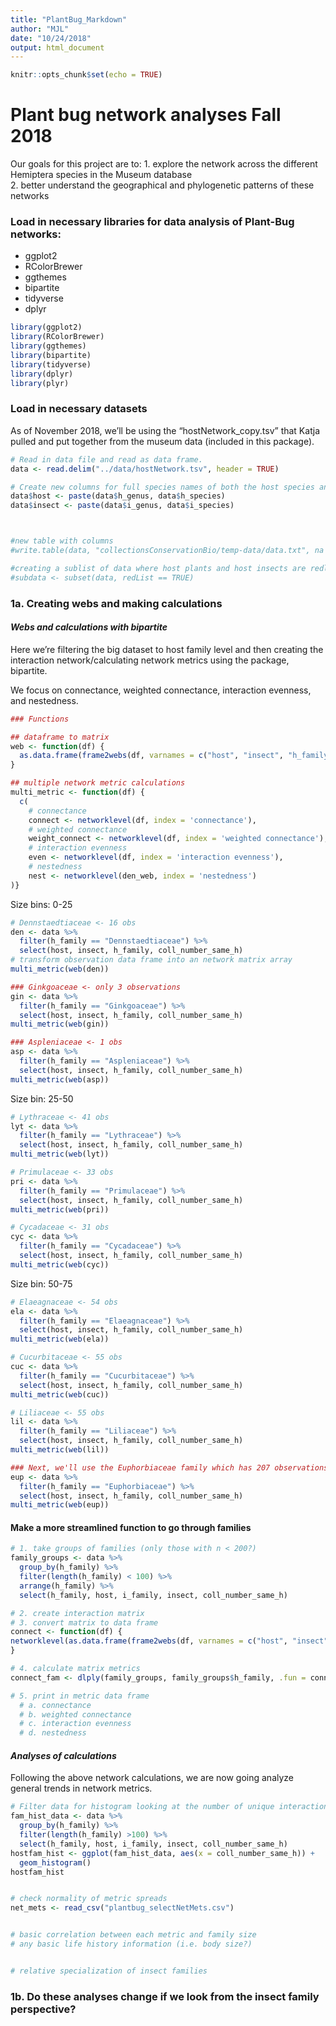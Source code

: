 ```yaml
---
title: "PlantBug_Markdown"
author: "MJL"
date: "10/24/2018"
output: html_document
---
```


```r
knitr::opts_chunk$set(echo = TRUE)
```
# Plant bug network analyses Fall 2018
Our goals for this project are to:
 1. explore the network across the different Hemiptera species in the Museum database  
 2. better understand the geographical and phylogenetic patterns of these networks

### Load in necessary libraries for data analysis of Plant-Bug networks:  
 - ggplot2  
 - RColorBrewer  
 - ggthemes  
 - bipartite  
 - tidyverse
 - dplyr
```r
library(ggplot2)
library(RColorBrewer)
library(ggthemes)
library(bipartite)
library(tidyverse)
library(dplyr)
library(plyr)
```


### Load in necessary datasets
As of November 2018, we'll be using the "hostNetwork_copy.tsv" that Katja pulled and put together from the museum data (included in this package).
```r
# Read in data file and read as data frame.
data <- read.delim("../data/hostNetwork.tsv", header = TRUE)

# Create new columns for full species names of both the host species and the insect species.
data$host <- paste(data$h_genus, data$h_species)
data$insect <- paste(data$i_genus, data$i_species)



#new table with columns
#write.table(data, "collectionsConservationBio/temp-data/data.txt", na = "NA", row.names = FALSE, col = TRUE, append = FALSE, sep="\t", quote=FALSE)

#creating a sublist of data where host plants and host insects are redlisted
#subdata <- subset(data, redList == TRUE)
```




### 1a. Creating webs and making calculations

#### _Webs and calculations with bipartite_
Here we're filtering the big dataset to host family level and then creating the interaction network/calculating network metrics using the package, bipartite. 

We focus on connectance, weighted connectance, interaction evenness, and nestedness.
```r
### Functions

## dataframe to matrix
web <- function(df) {
  as.data.frame(frame2webs(df, varnames = c("host", "insect", "h_family", "coll_number_same_h"), type.out = 'array'))
}

## multiple network metric calculations
multi_metric <- function(df) {
  c(
    # connectance
    connect <- networklevel(df, index = 'connectance'),
    # weighted connectance
    weight_connect <- networklevel(df, index = 'weighted connectance'),
    # interaction evenness
    even <- networklevel(df, index = 'interaction evenness'),
    # nestedness
    nest <- networklevel(den_web, index = 'nestedness')
)}


```



Size bins: 0-25
```r
# Dennstaedtiaceae <- 16 obs
den <- data %>%
  filter(h_family == "Dennstaedtiaceae") %>% 
  select(host, insect, h_family, coll_number_same_h)
# transform observation data frame into an network matrix array
multi_metric(web(den))

### Ginkgoaceae <- only 3 observations
gin <- data %>%
  filter(h_family == "Ginkgoaceae") %>% 
  select(host, insect, h_family, coll_number_same_h)
multi_metric(web(gin))

### Aspleniaceae <- 1 obs
asp <- data %>%
  filter(h_family == "Aspleniaceae") %>% 
  select(host, insect, h_family, coll_number_same_h)
multi_metric(web(asp))
```

Size bin: 25-50
```r
# Lythraceae <- 41 obs
lyt <- data %>%
  filter(h_family == "Lythraceae") %>% 
  select(host, insect, h_family, coll_number_same_h)
multi_metric(web(lyt))

# Primulaceae <- 33 obs
pri <- data %>%
  filter(h_family == "Primulaceae") %>% 
  select(host, insect, h_family, coll_number_same_h)
multi_metric(web(pri))

# Cycadaceae <- 31 obs
cyc <- data %>%
  filter(h_family == "Cycadaceae") %>% 
  select(host, insect, h_family, coll_number_same_h)
multi_metric(web(cyc))
```

Size bin: 50-75
```r
# Elaeagnaceae <- 54 obs
ela <- data %>%
  filter(h_family == "Elaeagnaceae") %>% 
  select(host, insect, h_family, coll_number_same_h)
multi_metric(web(ela))

# Cucurbitaceae <- 55 obs
cuc <- data %>%
  filter(h_family == "Cucurbitaceae") %>% 
  select(host, insect, h_family, coll_number_same_h)
multi_metric(web(cuc))

# Liliaceae <- 55 obs
lil <- data %>%
  filter(h_family == "Liliaceae") %>% 
  select(host, insect, h_family, coll_number_same_h)
multi_metric(web(lil))
```


```r
### Next, we'll use the Euphorbiaceae family which has 207 observations. Slightly larger, but still manageable.
eup <- data %>%
  filter(h_family == "Euphorbiaceae") %>% 
  select(host, insect, h_family, coll_number_same_h)
multi_metric(web(eup))
```

#### Make a more streamlined function to go through families 
```r
# 1. take groups of families (only those with n < 200?)
family_groups <- data %>%
  group_by(h_family) %>% 
  filter(length(h_family) < 100) %>% 
  arrange(h_family) %>% 
  select(h_family, host, i_family, insect, coll_number_same_h)

# 2. create interaction matrix
# 3. convert matrix to data frame
connect <- function(df) {
networklevel(as.data.frame(frame2webs(df, varnames = c("host", "insect", "h_family", "coll_number_same_h"), type.out = 'array')), index = "connectance")
}

# 4. calculate matrix metrics
connect_fam <- dlply(family_groups, family_groups$h_family, .fun = connect)

# 5. print in metric data frame
  # a. connectance
  # b. weighted connectance
  # c. interaction evenness
  # d. nestedness


```



#### _Analyses of calculations_
Following the above network calculations, we are now going analyze general trends in network metrics. 

```r
# Filter data for histogram looking at the number of unique interactions per host family
fam_hist_data <- data %>%
  group_by(h_family) %>% 
  filter(length(h_family) >100) %>% 
  select(h_family, host, i_family, insect, coll_number_same_h)
hostfam_hist <- ggplot(fam_hist_data, aes(x = coll_number_same_h)) +
  geom_histogram()
hostfam_hist


# check normality of metric spreads
net_mets <- read_csv("plantbug_selectNetMets.csv")


# basic correlation between each metric and family size
# any basic life history information (i.e. body size?)


# relative specialization of insect families
```

### 1b. Do these analyses change if we look from the insect family perspective?